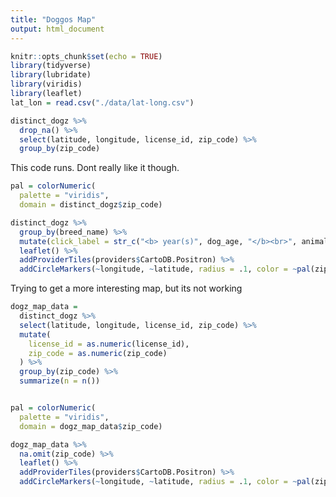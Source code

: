 ```yaml
---
title: "Doggos Map"
output: html_document
---
```


```r
knitr::opts_chunk$set(echo = TRUE)
library(tidyverse)
library(lubridate)
library(viridis)
library(leaflet)
lat_lon = read.csv("./data/lat-long.csv")
```

```r
distinct_dogz %>% 
  drop_na() %>% 
  select(latitude, longitude, license_id, zip_code) %>% 
  group_by(zip_code)
```


This code runs. Dont really like it though. 
```r
pal = colorNumeric(
  palette = "viridis",
  domain = distinct_dogz$zip_code)

distinct_dogz %>% 
  group_by(breed_name) %>% 
  mutate(click_label = str_c("<b> year(s)", dog_age, "</b><br>", animal_birth_year, "born <br>", animal_gender, " gender")) %>% 
  leaflet() %>% 
  addProviderTiles(providers$CartoDB.Positron) %>% 
  addCircleMarkers(~longitude, ~latitude, radius = .1, color = ~pal(zip_code), popup = ~click_label)
```


Trying to get a more interesting map, but its not working
```r
dogz_map_data = 
  distinct_dogz %>% 
  select(latitude, longitude, license_id, zip_code) %>% 
  mutate(
    license_id = as.numeric(license_id),
    zip_code = as.numeric(zip_code)
  ) %>%
  group_by(zip_code) %>% 
  summarize(n = n()) 


pal = colorNumeric(
  palette = "viridis",
  domain = dogz_map_data$zip_code)

dogz_map_data %>% 
  na.omit(zip_code) %>% 
  leaflet() %>% 
  addProviderTiles(providers$CartoDB.Positron) %>% 
  addCircleMarkers(~longitude, ~latitude, radius = .1, color = ~pal(zip_code))
```





